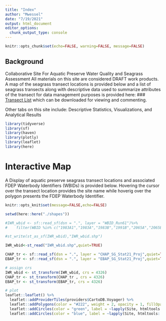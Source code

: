 ```yaml
---
title: "Index"
author: "Mwessel"
date: "7/19/2021"
output: html_document
editor_options: 
  chunk_output_type: console
---
```



```r
knitr::opts_chunk$set(echo=FALSE, warning=FALSE, message=FALSE)
```


## Background

Collaborative Site For Aquatic Preserve Water Quality and Seagrass Assessment
All materials on this site are considered DRAFT work products. A map of the seagrass transect locations is provided below and a list of seagrass transects along with descriptive data used to summarize attributes of the transect for data management purposes is provided here: 
### [Transect List](https://mikewessel.github.io/AP/docs/sites.pdf){target="_blank"}
which can be downloaded for viewing and commenting. 

Other tabs on this site include:
  Descriptive Statistics, 
  Visualizations, and 
  Analytical Results


```r

library(tidyverse)
library(sf)
library(haven)
library(plotly)
library(leaflet)
library(here)
```

# Interactive Map 
A Display of aquatic preserve seagrass transect locations and associated FDEP Waterbody Identifiers (WBIDs) is provided below. Hovering the cursor over the transect location provides the site name while hoverig over the polygon presents the FDEP Waterbody Identifier.





```r
knitr::opts_knit$set(message=FALSE,echo=FALSE)

setwd(here::here("./shapes"))

#IWR_wbid <- sf::read_sf(dsn = ".", layer = "WBID_Run61")%>%
#    filter(WBID %in% c("1983A1","1983A","1983B","1991B","2065A","2065B","2065C","2065D","2065E","2065F","2065G","2065H1","1991A","2056A","2056B","3240A","3240B","3258A1","3258I"))

#st_write(st_as_sf(IWR_wbid),"IWR_wbid.shp")

IWR_wbid<-st_read("IWR_wbid.shp",quiet=TRUE)

CHAP_tr <- sf::read_sf(dsn = ".", layer = "CHAP_SG_Stat21_Proj",quiet=TRUE)
EBAP_tr <- sf::read_sf(dsn = ".", layer = "EBAP_SG_Stat21_Proj",quiet=TRUE)

# assign crs
IWR_wbid <- st_transform(IWR_wbid, crs = 4326)
CHAP_tr <- st_transform(CHAP_tr , crs = 4326)
EBAP_tr <- st_transform(EBAP_tr, crs = 4326)

# plot
leaflet::leaflet() %>%
  leaflet::addProviderTiles(providers$CartoDB.Voyager) %>%
  leaflet::addPolygons(color = "#222", weight = 2, opacity = 1, fillOpacity = 0,label = ~lapply(WBID, htmltools::htmlEscape), data = IWR_wbid ) %>%
  leaflet::addCircles(color = "green", label = ~lapply(Site, htmltools::htmlEscape),data = CHAP_tr)%>%
  leaflet::addCircles(color = "blue", label = ~lapply(Site, htmltools::htmlEscape),data = EBAP_tr)
```




